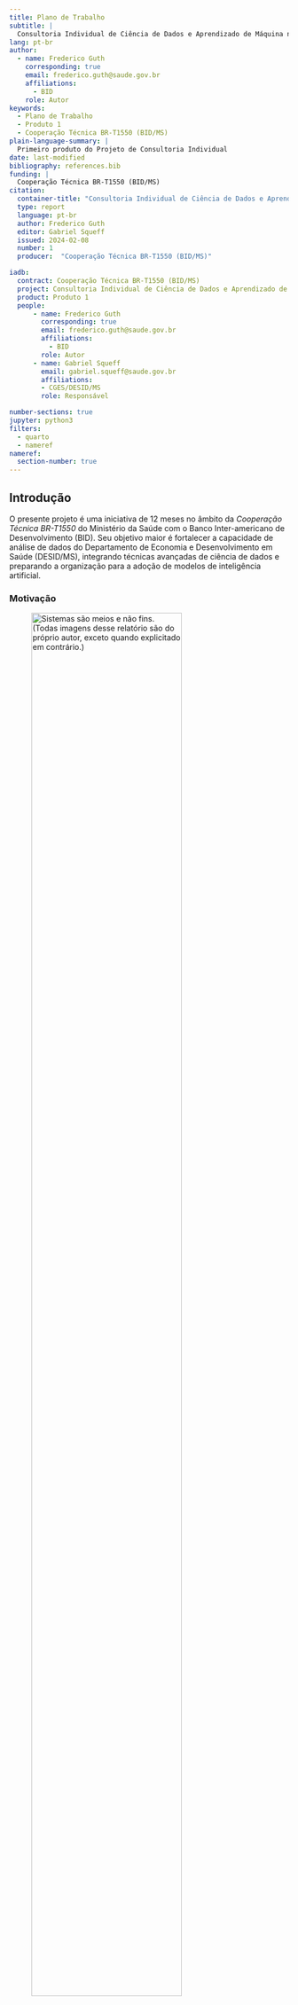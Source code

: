 ```yaml
---
title: Plano de Trabalho
subtitle: |
  Consultoria Individual de Ciência de Dados e Aprendizado de Máquina no Departamento de Economia e Desenvolvimento em Saúde
lang: pt-br
author:
  - name: Frederico Guth
    corresponding: true
    email: frederico.guth@saude.gov.br
    affiliations:
      - BID
    role: Autor
keywords:
  - Plano de Trabalho
  - Produto 1
  - Cooperação Técnica BR-T1550 (BID/MS)
plain-language-summary: |
  Primeiro produto do Projeto de Consultoria Individual
date: last-modified
bibliography: references.bib
funding: |
  Cooperação Técnica BR-T1550 (BID/MS)
citation:
  container-title: "Consultoria Individual de Ciência de Dados e Aprendizado de Máquina no Departamento de Economia e Desenvolvimento em Saúde"
  type: report
  language: pt-br
  author: Frederico Guth
  editor: Gabriel Squeff
  issued: 2024-02-08
  number: 1
  producer:  "Cooperação Técnica BR-T1550 (BID/MS)"

iadb:
  contract: Cooperação Técnica BR-T1550 (BID/MS)
  project: Consultoria Individual de Ciência de Dados e Aprendizado de Máquina no Departamento de Economia e Desenvolvimento em Saúde
  product: Produto 1
  people: 
      - name: Frederico Guth
        corresponding: true
        email: frederico.guth@saude.gov.br
        affiliations:
          - BID
        role: Autor
      - name: Gabriel Squeff
        email: gabriel.squeff@saude.gov.br
        affiliations:
        - CGES/DESID/MS
        role: Responsável

number-sections: true
jupyter: python3
filters: 
  - quarto
  - nameref
nameref:
  section-number: true
---
```


## Introdução {#sec-intro}
O presente projeto é uma iniciativa de 12 meses no âmbito da _Cooperação Técnica BR-T1550_ do Ministério da Saúde com o Banco Inter-americano de Desenvolvimento (BID). Seu objetivo maior é fortalecer a capacidade de análise de dados do Departamento de Economia e Desenvolvimento em Saúde (DESID/MS), integrando técnicas avançadas de ciência de dados e preparando a organização para a adoção de modelos de inteligência artificial.

### Motivação


![Sistemas são meios e não fins. (Todas imagens desse relatório são do próprio autor, exceto quando explicitado em contrário.)](images/pratos.svg){.column-margin .lightbox fig-alt="jogador equilibrando pratos e perdendo gols" width=80% #fig-pratos}

A Coordenação-Geral de Informações em Economia da Saúde (CGES/DESID) é uma área multidiprofissional e interdisciplinar responsável por importantes sistemas de registro de informações econômicas de saúde (SIOPS, BPS e ApuraSUS) e pelo uso desses dados para fornecer evidências econômicas para formulação de políticas, diretrizes e metas para a contínua melhoria do Sistema Único de Saúde (SUS).

Desde o início de 2023, a CGES tem investido em melhorias para automatizar e reduzir esforços na obtenção dos registros e aumentar a produção de evidências econômicas baseadas na análise de dados. Tais evidências são a missão principal da DESID e subsidiam a formulação de políticas, diretrizes e metas para que as ações e serviços públicos de saúde sejam  prestados de forma eficiente, equitativa e com qualidade para melhor acesso da população, atendendo aos princípios da universalidade, igualdade e integralidade da atenção à saúde estabelecidos constitucionalmente para o Sistema Único de Saúde (SUS).

A coordenação identificou a necessidade urgente e prioritária de fortalecer suas capacidades de análise de dados, uma vez que conta atualmente com reduzida equipe especializada na área, a maior parte das análises ainda é realizada apenas em planilhas e os processos de ingestão e transformação de dados são _ad-hoc_ e não institucionalizados. 

Essa necessidade se torna ainda mais crítica com a responsabilidade assumida pela CGES na produção futura do Sistema de Contas de Saúde (SHA), em cooperação com a a Organização para a Cooperação e Desenvolvimento Econômico (OCDE) e outras instituições governamentais brasileiras.

Por esses motivo, a CGES está criando o Núcleo de Ciência de Dados da DESID (NCD) que o presente projeto ajudará a organizar.

### Objetivos do Projeto

- Melhorar a qualidade e facilitar os processos de análise de dados da CGES;
- Reduzir a dependência externa da CGES para a realização de suas funções;
- Apoiar a produção do SHA de acordo com a metodologia da OCDE.
- Melhorar os processos de desenvolvimento de produtos de dados.

### Escopo do Projeto

- Análise dos desafios, processos e capacidade técnica atual e desenvolvimento de uma estratégia de utilização de técnicas de Ciência de - Dados e Aprendizado de Máquinas  para melhoria dos processos da CGES.
- Desenvolvimento de plano de infraestrutura técnica e capacitação da equipe.
- Desenvolvimento de metodologia de desenvolvimento de produtos de dados.
- Desenvolvimento de proposta de portfólio de produtos de dados.
- Desenvolvimento de produtos de dados: datasets, esteiras de dados, relatórios, painéis etc.


### Este documento

| | | 
| :----------:|:-------------------|
| **Contrato** | Cooperação Técnica BR-T1550 |
| **Projeto** | Consultoria Individual de Ciência de Dados e Aprendizado de Máquina no Departamento de Economia e Desenvolvimento em Saúde do Ministério da Saúde |
| **Produto** | Entregável 1 - Plano de Trabalho |


## Objetivos
O presente _Plano de Trabalho_ tem como objetivos:

- Contextualizar o Projeto (\nameref{sec-intro})
- Apresentar e justificar a abordagem sociotécnica que será adotada (\nameref{sec-metodo})
- Descrever os entregáveis e o cronograma de entregas (\nameref{sec-result})
- Estabelecer expectativas e critérios de sucesso do Projeto (\nameref{sec-conclusao})

## Método {#sec-metodo}

### Contexto
![A imensidão do confuso mercado de ferramentas analíticas.](images/MAD2023.png){.lightbox fig-alt="Centenas de logotipos de empresas e produtos que oferecem soluções para análise de dados."}

Estima-se que o investimento em ferramentas analíticas tenha superado 80 bilhões de dólares em 2023[@snowflake2020s1]. Muitas organizações já estão na terceira geração de suas _plataformas de dados_, com a esperança de obter _insights_ e tomar decisões rápidas baseadas em evidências. Poucas, porém, podem se dizer verdadeiramente _data-driven_.

::::: {.block fill="yellow.lighten(90%)" outset="1em" radius="6pt" #quadro-plataformas width=70%}

**Datawarehouses e BI (primeira geração):**  consolidando dados de diversas fontes, essa estratégia foca na limpeza e verificação dos dados antes de torná-los disponíveis. Essa centralização enfrenta desafios de escalabilidade à medida que as fontes de dados aumentam. Principais artefatos são relatórios e painéis (_dashboards_). Tabelas e relatórios complicados entendidos por poucos especialistas, impacto limitado nos negócios.

**Big Data e Data Lakes (segunda geração):**  Como resposta aos gargalos da geração anterior e aproveitando a redução de custos de _hardware_, _Data Lakes_ armazenam dados em arquivos, com transformações ocorrendo no momento do consumo. Embora ofereça flexibilidade, esta abordagem apresenta desafios quanto à qualidade e documentação dos dados.

**Plataformas em Nuvem (terceira geração):**  semelhante à geração anterior, mas modernizada com: 

 - **(a)** dados em tempo real (_streams_);
 - **(b)** processamento unificado de dados em _batch_ e _stream_; e 
 - **(c)** uso intensivo da nuvem. Embora aborde falhas anteriores, ainda carrega problemas das gerações passadas.

:::::

![Investimento em capacidade tecnológica, ferramentas e _know-how_ é condição necessária mas não suficiente para se tornar _data-driven_.](images/missing_leg.svg){.column-margin .lightbox #fig-missing-leg width=90%}

Entender por que tantas implantações de plataformas de dados não entregam os resultados esperados é essencial para assegurar o sucesso deste projeto. 

Em nossa experiência, muitos projetos pecam por acreditar que basta investimento em tecnologia.  Investimento em capacidade tecnológica, ferramentas e _know-how_, é condição necessária mas não suficiente para uma organização se tornar _data-driven_ [@fig-missing-leg].

Para compreensão do método a ser adotado no presente projeto, partiremos da definição do problema explorando-o em todas as suas dimensões.

### Definição do Problema

#### Servir, Aprender e Evoluir

![Serviço como fluxo de valor e feedback; um ciclo.](images/servico.svg){.column-margin .lightbox #fig-servico fig-alt="Fluxo de valor da organização para o usuário, serviço, e do usuário para a organização, feedback." width=90% fig-column=margin}

<!-- Todo serviço deve transformar seu _usuário_ para melhor [^usuario]; um _fluxo de valor_ (@fig-servico) que pode envolver diversas etapas e atendimentos [@quadro-transacional-vs-analitico]. -->
Todo serviço deve transformar seu _usuário_ para melhor [^usuario]; um _fluxo de valor_ que pode envolver diversas etapas e atendimentos ([@fig-servico]). O SUS atua diariamente para melhorar a saúde dos brasileiros, milhares de vezes por dia. A importância de _servir_ (atender) está fortemente imbuída na cultura do Ministério.

[^usuario]: *Usuário* Pessoa ou organização que se beneficia de um serviço. Também chamado de _cliente_.

Cada _transação_ [^transacao] deixa um rastro de dados. A imensa quantidade de dados gerados pelo SUS é vista por alguns como um ativo: essa é uma visão equivocada.  Ativos têm valor quando guardados, mas _dados_ só tem valor quando usados. 

::::: {.block fill="yellow.lighten(90%)" outset="1em" radius="6pt" #quadro-plataformas width=70%}
**Dados transacionais:** dados primários que sustentam o funcionamento dos serviços diretos ao usuário e mantêm seu estado atual. Também conhecidos como _dados operacionais_.

**Dados analíticos:** dados derivados das bases transacionais (secundários), fornecem visão agregada e histórica dos serviços.

::::: 

[^transacao]: Uma transação é uma execução do serviço, um atendimento.

![Evolução contínua.](images/evolucao.svg){.column-margin .lightbox fig-alt="Centenas de logotipos de empresas e produtos que oferecem soluções para análise de dados." #fig-evolucao width=50%}

O _feedback_ do usuário, direto e indireto (via indicadores), fornece informações cruciais para aprimorar o serviço: um fluxo de valor no sentido contrário, do usuário para o serviço. O propósito do SUS vai além de atender o usuário no momento presente, mas também envolve a _evolução contínua_ do serviço ([@fig-evolucao],) baseada em evidências. Quanto mais rápido o ciclo de _servir_, _analizar_ e _aprender_, mais hipóteses podem ser testadas e mais rápido o serviço evolui.



#### Desafios Organizacionais {#sec-prisao}

![O "sistema" moendo pessoas. Arte de _Gerald Scarfe_ para o filme _The Wall_ (1982).](images/grinder.png){.column-margin .lightbox fig-alt="Triângulo com propósito, autonomia e maestria em cada vértice." width=90% #fig-grinder}

> "Nos primeiros quatro meses de 2023, mais de 10,3 mil servidores [1/3 do quadro] da Secretaria de Saúde do Distrito Federal (SES-DF) precisaram de atestados de afastamento do trabalho. Grande parte desses servidores são técnicos em enfermagem" -- @Schwingel2023.  

Organizações doentes adoecem pessoas. No serviço público, são servidoras _da ponta_, que tem contato direto com usuário, as que mais adoecem. _O que está acontecendo?_

![Muros organizacionais.](images/paredes3.svg){.column-margin .lightbox fig-alt="times separados tentando sem sucesso coordenar um serviço" width=90% #fig-paredes}

Organizações públicas e privadas ainda são majoritariamente estruturadas em silos funcionais ([@fig-paredes]), com equipes especializadas em áreas como negócio, tecnologia, jurídico, controle; herança da burocracia de Weber e da _gestão científica_ de Taylor do início do século XX.

Esta estrutura exige que cada serviço seja coordenado entre equipes distintas, com diferentes hierarquias, prioridades e linguagens. A dinâmica lembra a brincadeira da _corrida de três pernas_ das _gincanas infantis_, onde se amarra o pé de um criança ao de outra: a falta de alinhamento entre equipes resulta em atrasos e falhas, fazendo com que o conjunto mova-se ao ritmo imposto pela equipe mais lenta.

Os servidores _da ponta_ atendem os _usuários reais_, enfrentam a realidade; os servidores _meio_ atendem os servidores mais à ponta, _usuários internos_. Estar na ponta traz clareza da importância da sua contribuição individual, **senso de propósito**. Ao mesmo tempo, exarceba a **sensação de impotência** diante de uma realidade que não se tem total autonomia para mudar. 

> O servidor na ponta está preso entre a realidade e o muro organizacional.

![Auto-motivação segundo Dan Pink (Figura inspirada em _\@sketchplanations_)](images/danpink3.svg){.column-margin .lightbox fig-alt="Triângulo com propósito, autonomia e maestria em cada vértice." width=90% #fig-danpink}

Dan Pink argumenta que a auto-motivação é impulsionada por três elementos fundamentais: autonomia, maestria e propósito [@pink2010drive]. Autonomia refere-se à capacidade de controlar o próprio trabalho; maestria é o desejo de evoluir continuamente em algo que importa; e propósito diz respeito à conexão do trabalho com algo maior e mais significativo. Pink sugere que quando esses três elementos estão presentes, os indivíduos são mais motivados, engajados e produtivos.

Em certa medida, a organização em silos produz a antítese das condições para a automotivação. 

#### Evolução orientada a missões {#sec-missoes}
A gestão orientada a evidências estabelece apenas o método da resposta, mas não o que perguntar, para onde evoluir. Para isso é primordial definir escolhas estratégicas, decisões políticas.

O conceito de "_missões_" em políticas públicas tem sido popularizado pela economista Mariana Mazzucato[^nib]. Ela destaca a importância de definir objetivos claros, ambiciosos e mensuráveis para orientar a inovação, metas _moonshot_ [@Mazzucato2022].

[^nib]: O Nova Indústria Brasil, proposta do governo para reverter a desindustrialização precoce do país, é inspirada nas ideias de Mazzucato (vide @investnewsNIB e @cartaNIB).

::::: {.block fill="yellow.lighten(90%)" outset="1em" radius="6pt" #quadro-plataformas width=70%}

**Moonshot:** Meta ambiciosa, que requer inovação radical para ser atingida. Remete ao projeto Apollo que ambicionou levar humanos à Lua. Difere-se da missão-maior de servir por ser uma missão-meta, com prazo e escopo definidos.

_Ex._ Meta "Três Bilhões" da OMS: @gpw13

- 1 bilhão de pessoas a mais com cobertura universal de saúde.
- 1 bilhão de pessoas a mais protegidas de emergências de saúde.
- 1 bilhão de pessoas a mais gozando de melhor saúde e bem-estar.

:::::

A ambição de uma meta _moonshot_ envolve essencialmente risco. Elas definem concretamente "_onde_" se quer chegar, mas não "_como_". Para  o "_como_" existem "apostas", caminhos-hipótese que se pode testar. Algumas hipóteses vão falhar, mas o aprendizado é parte do processo.


#### Cultura organizacional {#sec-cultura}

Uma grande contribuição do arcabouço de missões apresentado por Mazzucato é lembrar no debate econômico que mudança é feita por pessoas e que as pessoas são motivadas por propósitos (@fig-danpink).
Para criar um ambiente em que os indivíduos se auto-motivem, é importante criar uma cultura organizacional adequada. Para isso, é importante pensar em governança.

![Governança: Alinhamento e Autonomia.](images/alinha_autonomia.svg){.lightbox fig-alt="gráfico relacionando alinhamento com autonomia" width=70% #fig-governanca fig-align="center"}


Governança é o conjunto de políticas, procedimentos, padrões e responsabilidades estabelecidos para orientar e monitorar a gestão e o uso de recursos (incluindo dados, tecnologia e processos) de maneira eficaz e alinhada com os objetivos da organização. A governança garante que haja clareza nas decisões, responsabilidades e que os riscos sejam gerenciados adequadamente, protegendo os interesses de todas as partes envolvidas.

A relação entre _alinhamento_ e _autonomia_ entre equipes e pessoas determina a governança em uma organização. Quando há pouco alinhamento e pouca autonomia, o resultado tende a ser a uma cultura apática, onde a falta de direção clara e a restrição na tomada de decisão geram desengajamento e falta de iniciativa. Em contraste, um cenário de muito alinhamento com pouca autonomia caracteriza a autocracia, que limita a inovação e a velocidade das mudanças. Por outro lado, pouco alinhamento combinado com muita autonomia pode levar a uma forma de anarquia, onde há esforços descoordenados e ineficiência. 

Muros organizacionais ([@sec-prisao]) favorecem o surgimento de _autocracia_ dentro dos silos e _anarquia_ entre silos. 

O ideal é uma cultura ágil, de muito alinhamento e muita autonomia, que propicia decisões rápidas, bem embasadas e inovadoras. Para tanto, é preciso romper com silos e montar equipes multifuncionais, autônomas e responsáveis por um ou mais serviços do início ao fim e alinhadas à estragégia maior.

![O arcabouço sociotécnico](images/missao.svg){.column-margin .lightbox fig-alt="Triângulo com missão, governança e capacidade." width=90% #fig-missao}


### Abordagem sociotécnica

A análise do problema torna transparente que além de direcionamento estratégico (missão) e capacidade técnica, a evolução contínua de um serviço depende de uma cultura organizacional adequada, ou seja, depende de aspectos sociais. Esse é o argumento central da teoria sociotécnica, cujas lições foram descobertas, esquecidas e redescobertas várias vezes com diferentes nomes ao longo dos anos, das minas de carvão de Yorkshire, ao vale do silício.

#### Das minas de carvão de Yorkshire ao Spotify 
  
  No final dos anos 1940, o carvão era a principal fonte de energia da Inglaterra. Para apoiar a reconstrução industrial pós-guerra, era essencial aumentar a sua produção e reduzir custos. Com esse intuito, introduziram-se novas máquinas nas minas de Yorkshire. A produtividade, contudo, diminuiu.

  Chamados para investigar o problema, pesquisadores do Instituto Tavistock descobriram que as novas máquinas alteraram a dinâmica e cooperação entre os mineiros, que antes trabalhavam em equipes multifuncionais e autônomas com foco na resolução de problemas e alto grau de adaptabilidade.

  Dessa observação nasceu a teoria sociotécnica, que enfatiza a importância de equilibrar tecnologia e relações humanas. Essa lição foi ora esquecida, ora redescoberta em diferentes contextos:

- No esforço de guerra americano que dobrou o PIB em 4 anos;
- Na reconstrução do devastado Japão com o que se tornou conhecido como sistema Toyota de produção (Lean Manufacturing);
- No movimento de Lean Startups e DevOps do Vale do Silício que culminaram no que hoje é referido como modelo Spotify.

| Princípio                            | Descrição                                                                            |
|:-------------------------------------|:-------------------------------------------------------------------------------------|
| **Foco no Valor**              | Focar em entregar valor aos usuários.                                                          |
| **Times Multifuncionais**      | Colaboração entre diferentes especialidades para agilizar e melhorar a qualidade do serviço.   |
| **Autonomia**              | Empoderar equipes para tomar decisões e falhar.                                                |
| **Alinhamento**            | Garantir alinhamento de padrões e objetivos comuns.                                            |
| **Entrega Contínua**       | Automatizar com toque humano, reduzindo o tempo entre pedido e feedback do usuário.            |
| **Feedback Contínuo**      | Utilizar o feedback dos usuários em ciclos rápidos de melhoria.                                |
| **Melhoria Contínua**      | Otimizar constantemente processos e serviços para alcançar excelência operacional.             |
| **Eliminação de Desperdícios** | Eliminar atividades que não agregam valor.                                                   |
| **Comunicação Aberta**     | Promover a transparência e compartilhamento de informações.                                    |
| **Liderança Servil**       | Apoiar, capacitar e servir às equipes, em vez de direcioná-las.                                 |
: Os 10 princípios sociotécnicos


#### DevOps: Abordagem sociotécnica no desenvolvimento de software

No início do milênio, a prestação de serviços via web começou a se sofisticar e _sites_ passaram a ficar cada vez mais parecidos com _aplicações_. 

Em grande medida, a _web_, que foi criada como uma plataforma para publicação e consumo de documentos (páginas), é um ambiente hostil para desenvolvimento de _aplicações. Desenvolver aplicações web requer a coordenação de tarefas variadas e complexas. Incluindo design de interfaces visuais e a experiência do usuário (UI/UX), gestão da compatibilidade entre diferentes navegadores, a garantia de interoperabilidade com bancos de dados e sistemas de terceiros, além de cuidar da manutenção da infraestrutura. 


A entrega de valor acontece quando novas _funcionalidades_ são publicadas e usadas pelos usuários. A evolução do serviço e ganho de competitividade depende de acelerar o ciclo de lançamento, análise e aprendizado. Ainda assim, mesmo entre os líderes de mercado, este era um processo lento, arriscado e custoso e o desenvolvimento de aplicações web envolvia lidar com diversos desafios:

1. **Silos entre Desenvolvimento e Operações**: As equipes de desenvolvimento e operações (negócios) trabalhavam frequentemente em isolamento, com pouca colaboração ou comunicação entre elas. Isso levava a uma transferência ineficaz do software do desenvolvimento para a produção, com operações lutando para gerenciar e manter aplicativos que não compreendiam completamente.

2. **Ciclos de Lançamento Lentos**: Os métodos de desenvolvimento de software tradicionais, como o modelo em cascata, dominavam, levando a ciclos de lançamento longos e inflexíveis. Isso dificultava a capacidade das empresas de responder rapidamente às mudanças no mercado ou às necessidades dos clientes.

3. **Falta de Automação**: A automação em áreas como testes, integração e implantação de software era limitada ou inexistente. Isso resultava em processos manuais propensos a erros, atrasos significativos e uma qualidade de produto inconsistente.

4. **Dificuldades de Escalabilidade e Estabilidade**: Com a popularidade crescente da internet e das aplicações web, as organizações enfrentavam desafios significativos em escalar e manter a estabilidade de seus sistemas sob demanda variável. A falta de práticas e ferramentas adequadas para gerenciar a infraestrutura de TI complicava esses problemas.

5. **Desafios de Qualidade e Confiabilidade**: A falta de práticas contínuas de integração e testes levava frequentemente a bugs de software e problemas de confiabilidade que só eram descobertos após o lançamento. Isso afetava negativamente a experiência do usuário e a reputação das empresas.

6. **Resistência à Mudança**: Existia uma resistência cultural significativa à mudança dentro das organizações. Isso incluía a hesitação em adotar novas tecnologias e práticas, bem como a dificuldade em quebrar os silos organizacionais existentes.


Por volta dos anos 2000, a Amazon implantava melhoria em sua plataforma de e-commerce em ciclos que duravam de muitos meses e até anos. Já em 2015, o varejista implantava mais de 50 milhões de melhorias por ano (uma implantação por segundo) [@HowAmazon]. Em 15 anos a empresa mudou totalmente os seus processos e as inovações criadas no processo deram origem a toda uma nova linha de negócios, a AWS (Amazon Web Services).

O lançamento do _framework_ Rails em 2004 é um marco na trajetória de disseminação de práticas culturais para o desenvolvimento de aplicações web. Surge a ideia de **convenção sobre configuração**, ou seja, a adoção de padrões de processo que tornam possível automatizar tarefas do desenvolvimento.

Já no final dos anos 2000, início dos anos 2010, os aspectos sociotécnicos começaram a ser disseminados e conhecidos como **DevOps** a integração dos silos de desenvolvimento e operações. 

Hoje o desenvolvimento web é muito mais engenharia que arte. Já estão bastante disseminados em toda a indústria processos de:
- controle de versão;
- testes automatizados;
- integração contínua (Continuous Integration, CI);
- implantação contínua (Continuous Deployment, CD).


#### DataOps: Abordagem sociotécnica para Dados
Nos últimos poucos anos, as equipes responsáveis de gestão e análise de dados despertaram para as vantagens da abordagem sociotécnica e começaram a desenvolver e disseminar metodologia ágeis similares ao DevOps. Esse movimento passou a ser chamado **DataOps**.

### Arcabouço Data Mesh

O presente projeto pretende aplicar uma metodologia sociotécnica chamada **Data Mesh**, proposta por Zhamak Dehghani em 2019 e adotada por empresas como Netflix e PayPal. 

Data Mesh propõe uma arquitetura de dados descentralizada, com foco no design orientado ao domínio e autosserviço. Inspirado em teorias de design orientado ao domínio e topologias de equipe, o Data Mesh busca escalar a análise de dados através da descentralização, transferindo a responsabilidade dos dados de equipes especialistas em dados para as equipes de domínio (áreas de negócio), com suporte de uma equipe de plataforma de dados.

Os quatro princípios fundamentais do Data Mesh são:

1. Dados como Produto;
1. Propriedade do Domínio;
1. Plataforma Autosserviço de Dados;
1. Governança Compartilhada.

#### Dados como Produto

Encarar os dados como um produto implica tratá-los com o mesmo nível de cuidado e atenção dedicados ao desenvolvimento de produtos de software. 

Um dado tem valor quando usado e para que seja usado ele precisa ter algumas características identificadas pelo acrônimo _FAIR_:


| Princípio FAIR| Descrição                                        |
|:---------------|:--------------------------------------------------|
| Localizável \(**F**indable)     | Os dados devem ser facilmente descobertos e endereçáveis tanto por humanos quanto por computadores. |              
| Acessível \(**A**ccessible)        | Os dados devem ser nativamente acessíveis e  independentes de sistemas e formatos, permitindo o acesso através de diversas plataformas e  ferramentas.    |
| Interoperável  \(**I**nteroperable) | Os dados devem ser capazes de se integrar com  outros conjuntos de dados, aplicações e  processos de trabalho para análise, armazenamento e processamento. |
| Reutilizável  \(**R**eusable)  | Os dados devem possuir valor intrínseco, ser confiáveis e estruturados de forma que suportem sua reutilização em diferentes contextos.|        


Além dessas características, é importante a _codificação_ de todo o processo de transformação dos dados, o que permite a criação de processos automáticos de documentação, testes e publicação dos dados.

#### Propriedade do Domínio

Este princípio enfatiza a importância de atribuir a autonomia e responsabilidade dos dados às equipes que estão intimamente ligadas ao domínio específico do negócio. A ideia é que as equipes de domínio, que possuem conhecimento especializado sobre seus respectivos setores, estão melhor posicionadas para gerenciar, curar e atualizar os dados de maneira eficaz. Isso promove uma maior qualidade e relevância dos dados, já que a equipe de domínio entende as nuances e requisitos específicos dos dados que gerencia.

No contexto do Projeto, os domínios da CGES são:

- Orçamentos
- Preços
- Custos
- SHA

#### Governança Compartilhada
Este princípio enfatiza a importância de manter padrões e políticas de dados coesos em todos os domínios de uma organização e até entre organizações. 

Além de facilitar a interoperabilidade e automação, a adoção de **convenções** facilita a comunicação entre equipes e reduz a quantidade de decisões de pouca relevância que precisam ser tomadas.

No contexto deste projeto, além de buscar criar políticas de governança compartilhadas entre as coordenações da DESID, buscaremos alinhar nossas políticas a outras áreas como o Departamento de Monitoramento, Avaliação e Disseminação de Informações Estratégicas em Saúde (DEMAS) e às políticas da Infraestrutura Nacional de Dados Abertos (INDA).

#### Infraestrutura de autosserviço
A ideia de uma plataforma de dados autosserviço é fornecer às equipes as ferramentas e capacidades necessárias para acessar, manipular e analisar dados sem depender excessivamente de suporte técnico especializado. Isso democratiza o acesso aos dados e capacita os usuários finais, permitindo que eles realizem tarefas de dados de forma independente, com agilidade e eficiência. Essas plataformas são projetadas para serem intuitivas e fáceis de usar, reduzindo barreiras para o trabalho com dados.

No contexto deste projeto, será desenvolvida uma plataforma autosserviço de análise de dados para o  DESID baseada em ferramentas open-source: DESID Playground.  O **DESID Playground** é um dos principais entregáveis do projeto. 

### Critérios de Sucesso

O conceito de nível de maturidade é aplicado por diferentes governos e organizações para avaliar qualitativamente a eficácia das práticas de gestão e análise de dados e monitorar a evolução desses processos.  À medida que uma organização avança nos níveis de maturidade, ela implementa práticas de governança de dados mais formalizadas e padronizadas, alcançando maior eficiência, qualidade dos dados e capacidade de inovação.


| **Nível** | **Nome**           | **Descrição**                                  |
|:----:|:------------|:------------------------------------------------------|
| 1     | Inicial        | Processos ad-hoc, não estruturados e frequentemente caóticos.|
| 2     | Repetível      | Processos gerenciáveis e repetitivos, mas com pouca formalização.|
| 3     | Definido       | Processos documentados, padronizados e integrados.       |
| 4     | Gerenciado     | Processos monitorados e controlados, com melhoria contínua baseada em métricas.|
| 5     | Otimizado      | Foco na otimização contínua e no uso de dados para inovação e vantagem competitiva.|
: Níveis de Maturidade de Processos de Governança de Dados

Acreditamos que a melhor forma de medir o sucesso deste projeto é através de uma auto-avaliação da equipe beneficiária (CGES/DESID) do nível de maturidade da análise de dados antes e depois do projeto.

A auto-avaliação inicial é um dos entregáveis da próxima etapa do projeto;

### Gestão de Projeto
A gestão do projeto adotará práticas inspiradas na metodologia ágil Scrum, incluindo:

- _sprints_ de 2 a 3 semanas para cada domínio;
- uma reunião de retrospectiva da _sprint_ anterior e planejamento da próxima _sprint_;

<!-- ### Riscos e Mitigações
- falta ferramentas básicas de colaboração e gestão
- datasus -->

## Resultados {#sec-result} 
### Entregáveis

| Entrega | Data | Produto | % Projeto | 
|:------|:-----------|:-------------------------------------------|:-------:|
| 1 | 02-Fev-2024 | ~~Plano de Trabalho~~ | 10% |
| 2 | 04-Mar-2024 | Mapeamento de sistemas e processos de geração de dados | 20% |
| 3 | 01-Abr-2024 |Descrição da Infraestrutura de Desenvolvimento de Produtos de Dados | 20% |
| 4 | 01-Jul-2024 | Mapeamento de potenciais produtos de dados | 20% |
| 5 | 06-Dez-2024 | Apresentação de Produtos de Dados | 30% |



####  Mapeamento de sistemas e processos de geração de dados
 - Auto-avaliação do nível de maturidade 
 - Mapeamento produtos de dados atuais 
 - Mapeamento do gap de capacidades

####  Descrição da Infraestrutura de Desenvolvimento de Produtos de Dados
- Especificação DESID Playground 
- Documentação de processos de desenvolvimento de produtos
- Proposta de plano de capacitação

#### Mapeamento de potenciais produtos de dados
- Proposta de catálogo de produtos

#### Apresentação de Produtos de Dados
- 1 ou mais produtos do domínio Orçamentos (SIOPS) 
- 1 ou mais produtos do domínio Preços (BPS) 
- 1 ou mais produtos do domínio Custos (ApuraSUS) 
- 1 ou mais produtos do domínio Contas de Saúde (SHA) 
- Auto-avaliação do nível de maturidade


### Cronograma

:::::{.column-page-right}
```mermaid
gantt
  
  tickInterval 1month
  todayMarker off

  title Projeto de Desenvolvimento de Produtos de Dados
  dateFormat  YYYY-MM-DD
  axisFormat %d-%b
  
  
    section Plano de Trabalho
    Concluído            :p1, 2024-01-07, 2024-02-02

    section Mapeamento de sistemas e processos de geração de dados
    Auto-avaliação do nível de maturidade       : m1, after p1, 1w
    Mapeamento produtos de dados atuais        : m2, after m1, 2w
    Mapeamento do gap de capacidades           : m3, after m2, 2024-03-04

    section Descrição da Infraestrutura de Desenvolvimento de Produtos de Dados
    Documentação de processos                  : d1, after m3, 2w
    Especificação DESID Playground             : d2, after d1 , 2024-04-01 
    Proposta de plano de capacitação           : d3, after d1, 2024-04-01

    section Mapeamento de potenciais produtos de dados
    Documentação processo Desenvolvimento      : c1, after d3, 8w
    Proposta de catálogo de produtos           : c2, after c1 , 2024-07-01
    
    section Apresentação de Produtos de Dados
    Produtos do domínio Orçamentos (SIOPS)     : a1, after c2  , 2024-11-25
    Produtos do domínio Preços (BPS)           : a2, after c2  , 2024-11-25
    Produtos do domínio Custos (ApuraSUS)      : a3, after c2  , 2024-11-25
    Produtos do domínio Contas de Saúde (SHA)  : a4, after c2  , 2024-11-25
    Apresentação :after a4, 2024-12-06
```

:::::

## Conclusão {#sec-conclusao}

Este plano de trabalho representa o primeiro entregável de um projeto ambicioso, cujo objetivo principal é promover a evolução da governança da análise de dados da CGES/DESID. 

Esperamos contribuir para uma evolução nas práticas, processos e ferramentas de análise de dados que represente a elevação de pelo menos um nível de maturidade até o término do projeto. 

A descrição dos entregáveis e o cronograma apresentado reflete a nossa melhor estimativa para a conclusão das etapas planejadas. No entanto, caso identifiquemos oportunidades para adiantar as entregas sem comprometer a qualidade, certamente o faremos. Este compromisso não apenas reflete a nossa dedicação em atingir os objetivos estabelecidos, mas também em superar as expectativas da equipe.

## Bibliografia {.unnumbered}

::: {#refs}
:::




